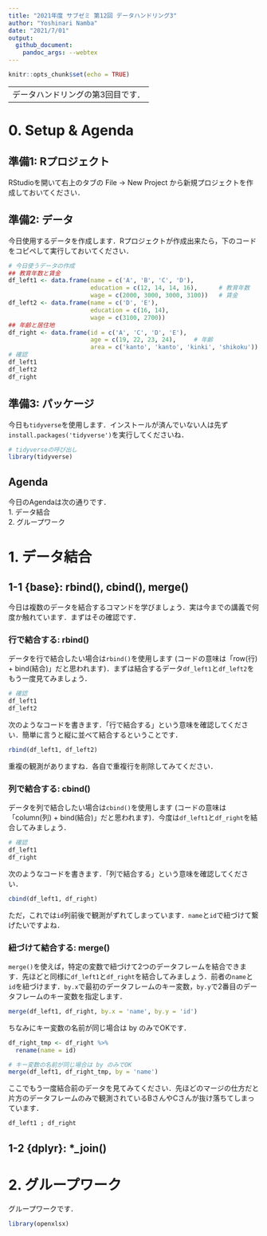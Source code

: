 ```yaml
---
title: "2021年度 サブゼミ 第12回 データハンドリング3"
author: "Yoshinari Namba"
date: "2021/7/01"
output: 
  github_document:
    pandoc_args: --webtex
---
```


```r
knitr::opts_chunk$set(echo = TRUE)
```

---
データハンドリングの第3回目です．
---


# 0. Setup & Agenda

## 準備1: Rプロジェクト
RStudioを開いて右上のタブの File -> New Project から新規プロジェクトを作成しておいてください．

## 準備2: データ
今日使用するデータを作成します．Rプロジェクトが作成出来たら，下のコードをコピペして実行しておいてください．

```r
# 今日使うデータの作成
## 教育年数と賃金
df_left1 <- data.frame(name = c('A', 'B', 'C', 'D'), 
                       education = c(12, 14, 14, 16),      # 教育年数
                       wage = c(2000, 3000, 3000, 3100))   # 賃金
df_left2 <- data.frame(name = c('D', 'E'), 
                       education = c(16, 14), 
                       wage = c(3100, 2700))
## 年齢と居住地
df_right <- data.frame(id = c('A', 'C', 'D', 'E'), 
                       age = c(19, 22, 23, 24),     # 年齢
                       area = c('kanto', 'kanto', 'kinki', 'shikoku')) # 居住地域
# 確認
df_left1
df_left2
df_right
```

## 準備3: パッケージ
今日も`tidyverse`を使用します．インストールが済んでいない人は先ず`install.packages('tidyverse')`を実行してくださいね．

```r
# tidyverseの呼び出し
library(tidyverse)
```

## Agenda
今日のAgendaは次の通りです．  
1. データ結合  
2. グループワーク  

# 1. データ結合
## 1-1 {base}: rbind(), cbind(), merge()
今日は複数のデータを結合するコマンドを学びましょう．実は今までの講義で何度か触れています．まずはその確認です．

### 行で結合する: rbind()
データを行で結合したい場合は`rbind()`を使用します (コードの意味は「row(行) + bind(結合)」だと思われます)．まずは結合するデータ`df_left1`と`df_left2`をもう一度見てみましょう．
```r
# 確認
df_left1
df_left2
```
次のようなコードを書きます．「行で結合する」という意味を確認してください．簡単に言うと縦に並べて結合するということです．
```r
rbind(df_left1, df_left2)
```
重複の観測がありますね．各自で重複行を削除してみてください．

### 列で結合する: cbind()
データを列で結合したい場合は`cbind()`を使用します (コードの意味は「column(列) + bind(結合)」だと思われます)．今度は`df_left1`と`df_right`を結合してみましょう．
```r
# 確認
df_left1
df_right
```
次のようなコードを書きます．「列で結合する」という意味を確認してください．
```r
cbind(df_left1, df_right)
```
ただ，これでは`id`列前後で観測がずれてしまっています．`name`と`id`で紐づけて繋げたいですよね．

### 紐づけて結合する: merge()
`merge()`を使えば，特定の変数で紐づけて2つのデータフレームを結合できます．先ほどと同様に`df_left1`と`df_right`を結合してみましょう．前者の`name`と`id`を紐づけます．`by.x`で最初のデータフレームのキー変数，`by.y`で2番目のデータフレームのキー変数を指定します．
```r
merge(df_left1, df_right, by.x = 'name', by.y = 'id')
```
ちなみにキー変数の名前が同じ場合は by のみでOKです．
```r
df_right_tmp <- df_right %>% 
  rename(name = id)

# キー変数の名前が同じ場合は by のみでOK
merge(df_left1, df_right_tmp, by = 'name')
```
ここでもう一度結合前のデータを見てみてください．先ほどのマージの仕方だと片方のデータフレームのみで観測されているBさんやCさんが抜け落ちてしまっています．
```r
df_left1 ; df_right
```




## 1-2 {dplyr}: *_join()



# 2. グループワーク

グループワークです．
```r
library(openxlsx)
```
